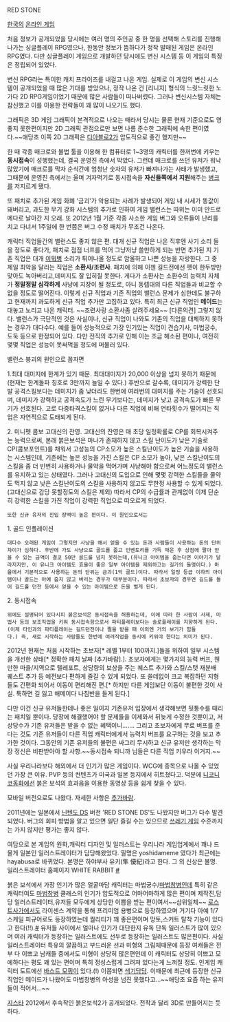 RED STONE

[[한국]]의 [[온라인 게임]]

처음 정보가 공개되었을 당시에는 여러 명의 주인공 중 한 명을 선택해 스토리를 진행해 나가는 싱글플레이 RPG였으나, 한동안 정보가 뜸하다가 정작 발매된 게임은 온라인 RPG였다. 다만 싱글플레이 게임으로 개발하던 당시에도 변신 시스템 등 이 게임의 특징은 정립되어 있었다.

변신 RPG라는 특이한 캐치 프라이즈를 내걸고 나온 게임. 실제로 이 게임의 변신 시스템이 공개되었을 때 많은 기대를 받았으나, 정작 나온 건 [리니지] 형식의 느릿느릿한 노가다 2D RPG게임이었기 때문에 많은 사람들이 떠나버렸다. 그러나 변신시스템 자체는 참신했고 이를 이용한 전략들이 꽤 많이 나오기도 했다.

그래픽은 3D 게임 그래픽이 본격적으로 나오는 때라서 당시는 물론 현재 기준으로도 영 좋지 못한편이지만 2D 그래픽 관점으로만 보면 나름 준수한 그래픽에 속한 편이였다.~~애당초 이쪽 2D 그래픽은 [[디아블로2]]가 압도적으로 좋긴 했지만~~

한 때 각종 매크로와 불법 툴을 이용해 한 컴퓨터로 1~3명의 캐릭터를 한꺼번에 키우는 '''동시접속'''이 성행했는데, 결국 운영진 측에서 막았다. 그런데 매크로를 쓰던 유저가 워낙 많았기에 매크로를 막자 순식간에 엄청난 숫자의 유저가 빠져나가는 사태가 발생했고, 그때문에 운영진 측에서는 울며 겨자먹기로 동시접속을 '''자신들쪽에서 지원'''해주는 [[병크]]를 저지르게 됐다.

또 패치로 추가된 게임 화폐 '금괴'가 악용되는 사례가 발생되어 게임 내 시세가 똥값이 돼버리고, 과도한 무기 강화 시스템의 추가로 인하여 게임 밸런스는 따위는 이미 안드로메다로 날아간 지 오래. 또 2012년 1월 기준 각종 사소한 게임 버그와 오류들이 난리를 치고 다녀서 1주일에 한 번쯤은 버그 수정 패치가 무조건 나온다.

캐릭터 직업들간의 밸런스도 좋지 않은 편. 대개 신규 직업은 나온 직후엔 사기 소리 들을 정도로 좋다가, 패치로 점점 너프를 먹어 그냥저냥 쓸만하게 되는 반면 추가된 지 기존 직업은 대개 [[이뭐병]] 소리가 튀어나올 정도로 암울하고 나쁜 성능을 자랑한다. 그 중 제일 최악을 달리는 직업은 '''소환사/조련사'''. 패치에 의해 이젠 길드전에선 펫이 한두방만 맞아도 녹아버리고,데미지도 잘 입히질 못한다. 게다가 소환사는 소환수의 능력치 자체가 '''정말정말 심각하게''' 사냥에 지장이 될 정도로, 아니 동렙대의 다른 직업들과 비교할 수 없을 정도로 떨어진다.  이렇게 신규 직업과 기존 직업의 밸런스 문제가 심한데도 불구하고 현재까지 과도하게 신규 직업 추가만 고집하고 있다. 특히 최근 신규 직업인 '''메이드'''는 대놓고 노리고 나온 캐릭터. ~~조련사랑 소환사좀 살려주세요~~
[다른의견] 그렇지 않다. 밸런스가 극단적인 것은 사실이나, 신규 직업이 나와도 기존의 직업을 대체하지 못하는 경우가 대다수다. 예를 들어 성능적으로 가장 인기있는 직업이 견습기사, 마법궁수, 도둑 등으로 한정되어 있다. 다만 전직의 추가로 인해 이는 조금 해소된 편이나, 여전히 몇몇 직업은 성능이 못써먹을 정도에 머물러 있다.


밸런스 붕괴의 원인으로 꼽자면

1.최대 대미지에 한계가 있기 때문. 최대대미지가 20,000 이상을 넘지 못하기 때문에(현재는 한계돌파 칭호로 3만까지 늘일 수 있다.) 후반으로 갈수록, 데미지가 강력한 단발 공격스킬보다는 데미지가 좀 낮더라도 한번에 여러번의 대미지를 주는 기술이 선호되며, 데미지가 강력하고 공격속도가 느린 무기보다는, 데미지가 낮고 공격속도가 빠른 무기가 선호된다. 고로 다중타격스킬이 없거나 다른 직업에 비해 연타횟수가 떨어지는 직업은 자연적으로 도태되게 된다.

2. 미니펫 콤보 고대신의 잔영. 고대신의 잔영은 매 초당 일정확률로 CP를 회복시켜주는 능력으로써, 본래 붉은보석은 마나가 존재하지 않고 스킬 난이도가 낮은 기술로 CP(콤보포인트)를 채워서 고성능의 CP소모가 높은 스킬난이도가 높은 기술을 사용하는 시스템인데, 기존에는 높은 성능을 가진 스킬은 CP 소모가 높아, 낮은 스킬난이도의 스킬을 좀 더 빈번히 사용하거나 물약을 먹어가며 사냥해야 함으로써 어느정도의 밸런스를 유지하고 있는 상태였다. 그러나 고대신의 도입으로 인해 몇몇 강력한 스킬들을 물약도 먹지 않고 낮은 스킬난이도의 스킬을 사용하지 않고도 무한정 사용할 수 있게 되었다.(고대신으로 감당 못할정도의 스킬은 제외) 따라서 CP의 수급률과 관계없이 이제 단순히 강력한 스킬을 가진 직업이 강력한 직업으로 떠오르게 되었다.

 또한 신규 유저의 진입 장벽이 높은 편이다. 이 원인으로서는

1. 골드 인플레이션
 대다수 오래된 게임이 그렇지만 사냥을 해서 얻을 수 있는 돈과 사람들이 사용하는 돈의 단위차이가 심하다. 후반에 가도 사냥으로 골드를 줍고 인벤토리를 가득 채운 후 상점에 팔아 얻을 수 있는 금액이 결코 50만 골드를 넘지 못하는데,(유니크 아이템을 줍는다면 이야기가 달라지지만, 이 유니크 아이템도 효율이 좋은 일부 아이템을 제외하고는 길가의 돌맹이다.) 마을에서 기본적으로 사용하는 돈의 단위는 금괴(1억 골드)이다. 따라서 일정 등급 이하의 아이템이나 골드는 아예 줍지 않고 버리는 경우가 대부분이다. 따라서 초보자의 경우엔 길드를 들어 길드홀 던전 등에서 얻을 수 있는 아이템으로 돈을 벌게 된다.

2. 동시접속
 위에도 설명되어 있다시피 붉은보석은 동시접속을 허용하는데, 이에 따라 한 사람이 사제, 마법사 등의 보조직업을 키워 동시접속함으로서 파티플레이보다는 솔로플레이를 지향하게 된다.(이제 타인과의 파티플레이는 길드던전이나 쩔을 받을 때 이외엔 거의 보기가 힘들다.) 즉, 새로 시작하는 사람들도 한번에 여러직업을 동시에 키워야 한다는 의미가 된다.  


2012년 현재는 처음 시작하는 초보자[* 레벨 1부터 100까지.]들을 위하여 일부 시스템을 개선한 상태[* 정확한 패치 날짜 [추가바람].]. 초보자에게는 몇가지의 능력 버프, 웬만한 마을/지역으로 텔레포트, 상당량의 보상을 주는 퀘스트 추가와 스킬/스탯 재분배 퀘스트 추가 등 예전보다 편하게 즐길 수 있게 되었다. 또 쓸데없이 크고 복잡하던 지형들도 간편화 되어서 이동이 편리해진 편.[* 하지만 다른 게임보단 이동이 불편한 것이 사실. 툭하면 길 잃고 해메이다 나침반을 들게 된다.]

다만 이건 신규 유저들한테나 좋은 일이지 기존유저 입장에서 생각해보면 뒷통수를 때리는 패치일 뿐이다. 당장에 해결했어야 할 문제들을 이제와서 뒤늦게 수정한 것뿐이고, 저 상당수가 기존 유저들은 받을 수 없는 혜택이니……. 그리고 초보자에게 무료 버프를 준다는 것도 기존 유저들이 다른 직업 캐릭터에게서 능력치 버프를 요구하는 것을 보고 추가한 것이다. 그동안의 기존 유저들의 불편은 싸그리 무시하고 신규 유저만 생각하는 막장 정신은 비판받아야 할 사항.~~동시접속 되니까 님들은 다른 직업 키우라 이거지.~~

사실 우리나라보다 해외에서 더 인기가 많은 게임이다. WCG에 종목으로 나올 수 있었던 가장 큰 이유. PVP 등의 컨텐츠가 미국과 일본 등지에서 히트쳤다고. 덕분에 [[니코니코동화]]에선 붉은 보석의 효과음을 이용한 동영상 등을 쉽게 찾을 수 있다.

모바일 버전으로도 나왔다. 자세한 사항은 [[추가바람]].

2011년에는 일본에서 [[닌텐도 DS]] 버전 'RED STONE DS'도 나왔지만 버그가 다수 발견되었다. 버그의 회피 방법을 알고 있으면 일단 즐길 수는 있으므로 [[쓰레기 게임]] 수준까지는 가지 않지만 평가는 좋지 않다.

여담으로 본 게임의 원화,캐릭터 디자인 및 일러스트는 우리나라 게임업계에서 꽤나 드물게 일본인 일러스트레이터가 담당해왔었다. 필명은 yoshidameme 였다가 최근에는 hayabusa로 바뀌었다. 본명은 하야부사 유키(隼 優紀)라고 한다. 그 외 신상은 불명. 일러스트레이터 홈페이지 WHITE RABBIT [http://wr.2-d.jp/hayabusa/ #]

붉은 보석에서 가장 인기가 많은 얼굴마담 캐릭터는 마법궁수/[[마법창병]]인데 특히 같은 캐릭터여도 [[마법창병]] 클래스의 인기가 압도적으로 어마어마하게 많은 편이며 제작진,담당 일러스트레이터,유저들 모두에게 상당한 이쁨을 받는 편이여서~~삼위일체~~ [[로스트사가]]에서도 라이센스 계약을 통해 프리미엄 용병으로 등장하였으며 거기다 아예 1/7 스케일 피규어로도 등장하였는데 퀄리티가 꽤 좋은편이며 망토,스커트 탈착 기능이 있다고 한다(!!).[http://www.amazon.co.jp/gp/product/B002EVOKGS?ie=UTF8&tag=hitorigoto0ca-22&linkCode=as2&camp=247&creative=1211&creativeASIN=B002EVOKGS #]
유저들 사이에서 얼마나 인기가 대단한지 유독 단독 일러스트가 많이 있으며 여러 캐릭터가 등장하는 일러스트에도 선두로 등장하는 일러스트도 많은편이다. 사실 일러스트레이터 특유의 깔끔하고 부드러운 선과 미형의 그림체때문에 등장 여캐들은 전부 다 이쁘고 남캐들 중에서도 미형이 상당히 많은편인데 이 캐릭터도 상당히 이쁘고 모에하다는 평도 꽤 있는 편이며 특히 정성스럽게 그려져 있다는게 느껴질 정도. 인게임 캐릭터 도트에선 [[바스트 모핑]]이 있다.(!) 이쯤되면 [[색기담당]].
이때문에 최근에 등장한 신규 직업인 메이드가 나왔어도 마법창병의 아성을 넘진 못했다고...~~애당초 요즘 하는 유저들이 적어서...~~


[[지스타]] 2012에서 후속작인 붉은보석2가 공개되었다. 전작과 달리 3D로 만들어지는 듯 하다.
